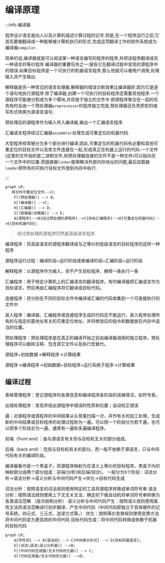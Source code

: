 
# 编译原理

:::info 编译器

程序设计语言是向人以及计算机描述计算过程的记号.但是,在一个程序运行之前,它首先要被翻译成一种能够被计算机执行的形式.完成这项翻译工作的软件系统成为编译器`compiler`.

简单的说,编译器就是可以阅读某一种语言编写的程序的程序,并把该程序翻译成另一种语言的等价程序.编译器的重要任务之一:报告它在翻译过程中发现的源程序中的错误.如果目标程序是一个可执行的机器语言程序,那么他就可以被用户调用,处理输入并产生输出.

解释器是另一种常见的语言处理器.解释器的错误诊断效果比编译器好,因为它是逐个语句地执行源程序.除了编译器,创建一个可执行的目标程序还需要其他程序.一个源程序可能被分割成为多个模块,并存放于独立的文件中.把源程序聚合在一起的任务有时会由一个预处理器`preprocessor`的程序独立完成,预处理器还负责把宏的缩写形式转换为源语言语句.

预处理后的源程序作为输入传入编译器,输出一个汇编语言程序.

汇编语言程序经过汇编器`assembler`处理生成可重定位的机器代码.

大型程序经常被分为多个部分进行编译,因此,可重定位的机器代码有必要和其他可重定位的目标文件以及库文件连接在一起,形成真正在机器上运行的代码.一个文件(这里的文件指的是二进制文件,和预处理器连接的文件不是一种文件)可以指向另一个文件中的位置.而链接器`linker`能够解决外部内存地址的问题,最后加载器`loader`把所有的可执行目标文件放到内存中执行.

:::

```mermaid
graph LR;
   库文件可重定位文件-->I;
    F[(预处理器)] --> B;
    G[(编译器)] -->C;
    H[(汇编器)] --> D;
    I[(链接器/加载器)] --> E;
    A{源程序}-->B{经过预处理的源程序}-->C{目标汇编程序}-->D{可重定位机器代码}-->E{目标机器代码};
```

> 经过预处理的源程序仍然是高级语言程序.

编译程序：将高级语言的源程序翻译成与之等价的低级语言的目标程序的这样一种程序

源程序运行过程：编译阶段+运行阶段或者编译阶段+汇编阶段+运行阶段

解释程序：以源程序作为输入，但不产生目标程序，解释一条执行一条

汇编程序：用于特定计算机上的汇编语言的翻译程序。有时编译器把汇编语言作为目标语言，然后再由汇编程序将它翻译成目标代码。

连接程序：将分别在不同的目标文件中编译或汇编的代码收集到一个可直接执行的文件中

装入程序：编译器、汇编程序或连接程序生成的代码还不能运行，装入程序处理所有的与指定的基地址有关的可重定位地址，并将修改后的指令和数据放在内存中适当的位置。

预处理程序：预处理程序是在真正的编译开始之前由编译器调用的独立程序。预处理程序可以删除注释、包含其它文件以及执行宏替代。

源程序+初始数据→解释程序→计算结果

源程序→编译程序→初始数据+目标程序+运行系统子程序→计算结果


## 编译过程



表格管理程序：登记源程序的各类信息和编译程序各阶段的进展情况，如符号表。

出错处理程序：发现并指出源程序中错误的性质和位置；自动校正错误

遍：对源程序或源程序的中间结果从头至尾扫描一次，并作有关的加工处理，生成新的中间结果或目标程序的处理过程称为一遍。可以把一个阶段分为若干遍，也可以把多个阶段合为一遍，通常有一遍和多遍编译程序。

前端（front end）：由与源语言有关但与目标机无关的部分组成。

后端（back end）：包括与目标机有关的部分。而一般不依赖于源语言，只与中间代码有关的编译阶段。

编译器看作是一个黑盒子，将源程序映射为在语义上等价的目标程序。黑盒子内的映射部分由两个部分组成：前端(分析)和后端(综合)。
一般分为5个阶段：词法分析→语法分析→语义分析与中间代码产生→优化→目标代码生成

词法分析：按照语言的词法规则使用特定的工具将源程序转换成单词符号串
语法分析：按照语法规则使用上下文无关文法、确定的下推自动机将单词符号串转换为各类语法范畴 （层次结构分析）
语义分析与中间代码产生：按照语义规则使用属性文法将语法范畴进行初步翻译、产生中间代码（中间代码即独立于具体硬件的记号系统，四元式、三元式、逆波兰式等。）
优化：按照等价变换规则使用变换方法将中间代码变为更高效的中间代码
目标代码生成：将中间代码转换成依赖于机器的目标代码

```mermaid
graph LR;
    A{字符流} --> B{语法树} --> C{中间表示形式} --> D{目标机器语言};
    E[(词法\语法\语义分析器)] -->B;
    F[(中间代码生成器/无关代码优化器)] --> C;
    G[(代码生成器/无关代码优化器)] -->D;
```